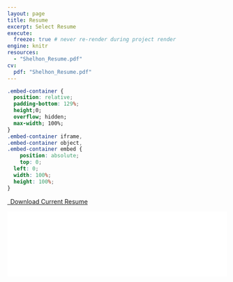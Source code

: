 ```yaml
---
layout: page 
title: Resume
excerpt: Select Resume
execute:   
  freeze: true # never re-render during project render 
engine: knitr 
resources:   
  - "Shelhon_Resume.pdf" 
cv:   
  pdf: "Shelhon_Resume.pdf" 
---
```


```css
.embed-container {
  position: relative;
  padding-bottom: 129%;
  height;0;
  overflow; hidden;
  max-width; 100%;
}
.embed-container iframe,
.embed-container object,
.embed-container embed {
    position: absolute;
    top: 0;
  left: 0;
  width: 100%;
  height: 100%;
}


```

```{=html}
<p class="text-center">
  <a class="btn btn-primary btn-lg cv-download" href="`r rmarkdown::metadata$Shelhon_Resume$pdf`" target="_blank">
    <i class="fa-solid fa-file-arrow-down"></i>&ensp;Download Current Resume
  </a> 
</p>
<div class="embed-container">
  <iframe src="`r rmarkdown::metadata$Shelhon_Resume$pdf`#toolbar=0" style="border: 0.5px;width: 100%;"></iframe> 
</div> 

```
